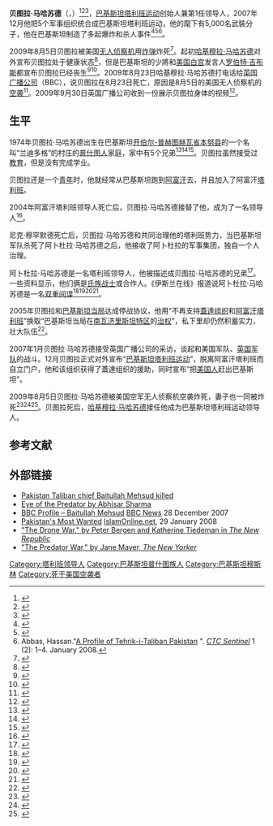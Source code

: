 {{Infobox officeholder
| name=贝图拉·马哈苏德
|native_name  = {{lang|ur|بیت اللہ محسود}}

| image=Baitullah Mehsud.jpg
| image_size = 200
| caption= 貝圖拉·馬哈蘇德

|order1        = 
|office1       = 第1任[[巴基斯坦塔利班运动|巴基斯坦塔利班运动]][[埃米尔|埃米尔]]
|term_start1   = 2007年12月
|term_end1     = 2009年8月5日
|predecessor1  = 
|successor1    = [[哈基穆拉·马哈苏德|哈基穆拉·马哈苏德]]
|order2        = 
|office2       = [[塔利班|阿富汗塔利班分支领导人]]
|term_start2   = 2004年
|term_end2     = 2007年12月
|predecessor2  = {{link-en|尼克·穆罕默德·瓦济尔|Nek Muhammad Wazir|尼克·穆罕默德}}
|successor2    = 

|birth_date= 1974年
|birth_place= 巴基斯坦[[开伯尔-普赫图赫瓦省|开伯尔-普赫图赫瓦省]][[本努县|本努县]]
|death_date= {{Death year and age|2009|1974}} 
|death_place= 巴基斯坦[[南瓦济里斯坦特区|南瓦济里斯坦特区]]
|parents    = 
|spouses    = <!--{{marriage|姓名|}} -->
|child    = 
|relative    = 5个兄弟
|nationality    = {{PAK}}
|religion = [[伊斯兰教|伊斯兰教]]
| allegiance= [[File:Flag_of_Tehrik-i-Taliban.svg|25px]] [[巴基斯坦塔利班运动|巴基斯坦塔利班运动]]
| branch=
| serviceyears= 2000年代–2009年
| rank= [[埃米爾|埃米爾]]
| battles= [[反恐戰爭|反恐戰爭]]：
*[[巴基斯坦西北部戰爭|巴基斯坦西北部戰爭]]
}}
'''贝图拉·马哈苏德'''（{{lang-ur|بیت اللہ محسود}}，{{bd|1974年||2009年|8月5日|catIdx=M}}）<ref name="death_1">{{cite news|url=http://news.bbc.co.uk/2/hi/south_asia/8220762.stm|title=Taliban admit commander's death|date=25 August 2009|work=BBC|accessdate=25 August 2009|archive-date=2019-08-27|archive-url=https://web.archive.org/web/20190827133409/http://news.bbc.co.uk/2/hi/south_asia/8220762.stm|dead-url=no}}</ref><ref>{{cite news|url=http://www.voanews.com/english/2009-08-06-voa54.cfm|title=Pakistan Foreign Minister: Taliban Chief Baitullah Mehsud is Dead|work=[[Voice_of_America|Voice of America]]|date=6 August 2009|author=Ayaz Gul|place=Islamabad|accessdate=7 August 2009|archiveurl=https://web.archive.org/web/20090807214628/http://www.voanews.com/english/2009-08-06-voa54.cfm|archivedate=2009-08-07|deadurl=no}}</ref><ref>{{cite news|url=http://www.reuters.com/article/latestCrisis/idUSISL485349|title=Afghan Taliban say unhurt by Mehsud death|author=Hamid Shalizi|author2=Peter Graff|author3=Jeremy Laurence|work=Reuters|place=Kabul|date=7 August 2009|accessdate=7 August 2009|archive-date=2009-08-10|archive-url=https://web.archive.org/web/20090810214833/http://www.reuters.com/article/latestCrisis/idUSISL485349|dead-url=no}}</ref>，[[巴基斯坦|巴基斯坦]][[巴基斯坦塔利班运动|塔利班运动]]创始人兼第1任领导人，2007年12月他把5个军事组织统合成巴基斯坦塔利班运动，他的麾下有5,000名武裝分子，他在巴基斯坦制造了多起爆炸和杀人事件<ref name=Tighe-Katz>{{cite news|author=Tighe, Paul and Katz, Ian|title=Pakistan Challenges Taliban to Show Leader Mehsud Still Alive |url=http://www.bloomberg.com/apps/news?pid=20601087&sid=akFq_Knl5Gd0|work=Bloomberg|date=10 August 2009|accessdate=9 August 2009}}</ref><ref name="NYT22608">{{cite news|url=http://www.nytimes.com/2008/02/26/world/asia/26pstan.html|title=Blast Kills Surgeon General of Pakistani Army|publisher=New York Times|author=Masood, Salman|date=26 February 2008|accessdate=26 August 2008|archiveurl=https://web.archive.org/web/20080227090258/http://www.nytimes.com/2008/02/26/world/asia/26pstan.html|archivedate=2008-02-27|deadurl=no}}</ref><ref name=abbash>Abbas, Hassan."[http://belfercenter.ksg.harvard.edu/publication/17868/profile_of_tehrikitaliban_pakistan.html A Profile of Tehrik-i-Taliban Pakistan] {{Wayback|url=http://belfercenter.ksg.harvard.edu/publication/17868/profile_of_tehrikitaliban_pakistan.html |date=20151001123326 }}". ''[[CTC_Sentinel|CTC Sentinel]]'' 1 (2): 1–4. January 2008.</ref>。

2009年8月5日贝图拉被美国[[无人侦察机|无人侦察机]]用[[炸弹|炸弹]]炸死<ref name=ap20090807>{{cite news|title=Aide says Pakistani Taliban leader Mehsud is dead|agency=Associated Press|date=7 August 2009|url=http://news.yahoo.com/s/ap/20090807/ap_on_re_as/as_pakistan|accessdate=7 August 2009|deadurl=yes|archiveurl=https://web.archive.org/web/20090810184923/http://news.yahoo.com/s/ap/20090807/ap_on_re_as/as_pakistan|archivedate=2009-08-10}}</ref>。起初[[哈基穆拉·马哈苏德|哈基穆拉·马哈苏德]]对外宣布贝图拉处于健康状态<ref name=AlJazeera-200908>{{cite news|title=Pakistan Taliban denies leader dead|url=http://english.aljazeera.net/news/asia/2009/08/2009887522640311.html|publisher=Aljazeera|date=8 August 2009|accessdate=7 August 2009|archiveurl=https://web.archive.org/web/20090808100657/http://english.aljazeera.net/news/asia/2009/08/2009887522640311.html|archivedate=2009-08-08|deadurl=no}}</ref>，但是巴基斯坦的{{link-en|阿塔尔·阿巴斯|Athar Abbas}}少將和[[美国白宫|美国白宫]]发言人[[罗伯特·吉布斯|罗伯特·吉布斯]]都宣布贝图拉已经丧生<ref>{{cite news|title=ISPR denies reports of Mehsud killing|url=http://story.malaysiasun.com/index.php/ct/9/cid/303b19022816233b/id/528137/cs/1/|publisher=Midwest Radio Network|work=Malayasia Sun|date=7 August 2009|accessdate=7 August 2009|deadurl=yes|archiveurl=https://web.archive.org/web/20090918163545/http://story.malaysiasun.com/index.php/ct/9/cid/303b19022816233b/id/528137/cs/1/|archivedate=2009-09-18}}</ref><ref>{{cite news|title=White House declines to confirm death of Taliban chief in Pakistan|url=http://news.xinhuanet.com/english/2009-08/08/content_11844782.htm|work=Xinhua|date=8 August 2009|accessdate=7 August 2009|archive-date=2012-11-02|archive-url=https://web.archive.org/web/20121102174302/http://news.xinhuanet.com/english/2009-08/08/content_11844782.htm|dead-url=no}}</ref>。2009年8月23日哈基穆拉·马哈苏德打电话给[[英国广播公司|英国广播公司]]（BBC），说贝图拉在8月23日死亡，原因是8月5日的美国无人侦察机的[[空袭|空袭]]<ref name=Subler>{{cite news|author=Subler, Jason, Graham, Patrick and Haider, Kamran|title=UPDATE 3-US says evidence Taliban chief dead "pretty conclusive"|url=http://in.reuters.com/article/domesticNews/idINISL18195020090809|publisher=Thompson Reuters|work=Reuters|date=9 August 2009|accessdate=9 August 2009|archive-date=2009-09-19|archive-url=https://web.archive.org/web/20090919084935/http://in.reuters.com/article/domesticNews/idINISL18195020090809|dead-url=no}}</ref>。2009年9月30日英国广播公司收到一份展示贝图拉身体的视频<ref>{{cite news|url=http://news.bbc.co.uk/2/hi/south_asia/8282174.stm|work=BBC|title=Taliban film shows leader is dead|date=30 September 2009|accessdate=26 April 2010|archive-date=2013-12-14|archive-url=https://web.archive.org/web/20131214111146/http://news.bbc.co.uk/2/hi/south_asia/8282174.stm|dead-url=no}}</ref>。

==生平==
1974年贝图拉·马哈苏德出生在巴基斯坦[[开伯尔-普赫图赫瓦省|开伯尔-普赫图赫瓦省]][[本努县|本努县]]的一个名叫“兰迪多格”的村庄的[[普什图人|普什图人]]家庭，家中有5个兄弟<ref>{{cite web |url=http://news.163.com/09/0811/14/5GEM7KL3000120GR.html |title=马哈苏德其人其事(图) |accessdate=2009 |publisher=网易 |work= |language=zh-hans |archive-url=https://web.archive.org/web/20170118190855/http://news.163.com/09/0811/14/5GEM7KL3000120GR.html |archive-date=2017-01-18 |dead-url=yes }}</ref><ref name=janes>{{cite web
  | title = Pakistan's most wanted: Baitullah Mehsud
  | publisher = Jane's Information Group
  | date = 12 February 2008
  | url = http://www.janes.com/news/security/terrorism/jtsm/jtsm080212_1_n.shtml
  | accessdate = 19 December  2008
  | archive-date = 2011-01-23
  | archive-url = https://web.archive.org/web/20110123064020/http://www.janes.com/news/security/terrorism/jtsm/jtsm080212_1_n.shtml
  | dead-url = no
  }}</ref><ref name=nasir>{{cite journal
 |last        = Nasir
 |first       = Sohail Abdul
 |title       = Baitullah Mehsud: South Waziristan's Unofficial Amir
 |journal     = Terrorism Focus
 |volume      = 3
 |issue       = 26
 |date        = 9 July 2006
 |url         = https://jamestown.org/program/baitullah-mehsud-south-waziristans-unofficial-amir/
 |accessdate  = 29 December 2008
 |deadurl     = yes
 |archiveurl  = https://web.archive.org/web/20140903120850/http://www.jamestown.org/programs/gta/single/?tx_ttnews%5Btt_news%5D=497&tx_ttnews%5BbackPid%5D=180&no_cache=1
 |archivedate = 2014-09-03
}}</ref>。贝图拉虽然接受过[[教育|教育]]，但是没有完成学业。

贝图拉还是一个[[青年|青年]]时，他就经常从巴基斯坦跑到[[阿富汗|阿富汗]]去，并且加入了阿富汗[[塔利班|塔利班]]。

2004年阿富汗塔利班领导人{{link-en|尼克·穆罕默德·瓦济尔|Nek Muhammad Wazir|尼克·穆罕默德}}死亡后，贝图拉·马哈苏德接替了他，成为了一名领导人<ref name=Rediff20060310>{{cite news
 |last        = Shehzad
 |first       = Mohammad
 |authorlink  = Mohammad Shehzad
 |url         = http://in.rediff.com/news/2006/mar/10pspec.htm
 |title       = Why is the Pakistan army scared of this man?
 |publisher   = [[rediff|rediff]]
 |date        = 10 March 2006
 |accessdate  = 29 December 2007
 |archiveurl  = https://web.archive.org/web/20071216105921/http://in.rediff.com/news/2006/mar/10pspec.htm
 |archivedate = 2007-12-16
 |deadurl     = yes
}}</ref>。

尼克·穆罕默德死亡后，贝图拉·马哈苏德和{{link-en|阿卜杜拉·马哈苏德|Abdullah Mehsud}}共同治理他的塔利班势力，当巴基斯坦军队杀死了阿卜杜拉·马哈苏德之后，他接收了阿卜杜拉的军事集团，独自一个人治理。

阿卜杜拉·马哈苏德是一名塔利班领导人，他被描述成贝图拉·马哈苏德的兄弟<ref name=Dawn20070724>{{cite news|url=http://www.dawn.com/2007/07/24/welcome.htm|title=Former Guantanamo inmate blows himself up in Pakistan|work=Dawn|date=24 July 2007|accessdate=3 March 2008|quote=During Mehsud's time on the run, his brother Baitullah had taken over from him as one of the top Taliban commanders in Pakistan's tribal regions.|deadurl=yes|archiveurl=https://web.archive.org/web/20081007032525/http://www.dawn.com/2007/07/24/welcome.htm|archivedate=2008-10-07}}</ref>。一些资料显示，他们俩是[[氏族战士|氏族战士]]或合作人。《伊斯兰在线》报道说阿卜杜拉·马哈苏德是一名[[双重间谍|双重间谍]]<ref name=TheNews20050729>{{cite news|url=http://nl.newsbank.com/nl-search/we/Archives?p_product=NewsLibrary&p_multi=BBAB&d_place=BBAB&p_theme=newslibrary2&p_action=search&p_maxdocs=200&p_topdoc=1&p_text_direct-0=10BA83FB28D8CD68&p_field_direct-0=document_id&p_perpage=10&p_sort=YMD_date:D&s_trackval=GooglePM|title=Pakistan tribal leaders threaten to resume attacks against government|work=The News|date=29 July 2005|accessdate=3 March 2008|quote=Baitullah Mehsud, who abandoned his more well-known colleague Abdullah Mehsud to cut a peace deal with the government some months ago in return for amnesty, has warned of "terrible attacks" against the government if he and his men...|archive-date=2013-05-20|archive-url=https://web.archive.org/web/20130520085226/http://nl.newsbank.com/nl-search/we/Archives?p_product=NewsLibrary&p_multi=BBAB&d_place=BBAB&p_theme=newslibrary2&p_action=search&p_maxdocs=200&p_topdoc=1&p_text_direct-0=10BA83FB28D8CD68&p_field_direct-0=document_id&p_perpage=10&p_sort=YMD_date:D&s_trackval=GooglePM|dead-url=no}}</ref><ref name=LongwarJournal>{{cite news
|url=http://www.longwarjournal.org/archives/2007/07/pakistani_taliban_co.php
|title=Pakistani Taliban commander Abdullah Mehsud killed during raid
|publisher=[[Longwar_Journal|Longwar Journal]]
|author=[[Bill_Roggio|Bill Roggio]]
|date=24 July 2007
|accessdate=3 March 2008
|quote=Abdullah Mehsud, born Noor Alam, was a member of the Mehsud clan in South Waziristan, and was a clansman of Baitullah Mehsud, the most powerful commander in the tribal agency.
|archive-date=2017-05-31
|archive-url=https://web.archive.org/web/20170531042811/http://www.longwarjournal.org/archives/2007/07/pakistani_taliban_co.php
|dead-url=no
}}</ref><ref name=Dawn20070725>{{cite news
 |url         = http://www.dawn.com/2007/07/25/top2.htm
 |title       = Cornered militant blows himself up
 |publisher   = Dawn (newspaper)
 |author      = [[Saleem_Shahid|Saleem Shahid]]
 |date        = 25 July 2007
 |accessdate  = 2008-03-03
 |quote       = Security was beefed up in Zhob and on Balochistan’s border with Waziristan after the killing of Abdullah Mehsud, the most important Taliban commander in the country after Baitullah Mehsud.
 |archiveurl  = https://web.archive.org/web/20080312174724/http://www.dawn.com/2007/07/25/top2.htm
 |archivedate = 2008-03-12
 |deadurl     = no
}}</ref><ref name=IslamOnline20080129>{{cite news
 |url         = http://www.islamonline.net/servlet/Satellite?c=Article_C&cid=1199280012324&pagename=Zone-English-News/NWELayout
 |title       = Pakistan's Most Wanted
 |publisher   = [[Islam_Online|Islam Online]]
 |author      = [[Aamir_Latif|Aamir Latif]]
 |date        = 29 January 2008
 |accessdate  = 2008-03-03
 |quote       = 
 |archiveurl  = https://web.archive.org/web/20080331142629/http://www.islamonline.net/servlet/Satellite?c=Article_C&cid=1199280012324&pagename=Zone-English-News%2FNWELayout
 |archivedate = 2008-03-31
 |deadurl     = no
}}</ref>。

2005年贝图拉和[[巴基斯坦政府|巴基斯坦当局]]达成停战协议，他用“不再支持[[蓋達组织|蓋達组织]]和[[阿富汗|阿富汗]][[塔利班|塔利班]]”换取“巴基斯坦当局在[[南瓦济里斯坦特区|南瓦济里斯坦特区]]的[[治权|治权]]”，私下里却仍然积蓄实力，壮大队伍<ref name=Tribune20050209>{{cite news
 |url          = http://www.tribuneindia.com/2005/20050210/world.htm#3
 |script-title = en:Pakistan paid militants to surrender: Money used to ‘‘repay’’ Al-Qaida debt
 |publisher    = [[The_Tribune|The Tribune]]
 |author       = [[Ismail_Khan|Ismail Khan]]
 |date         = 9 February 2005
 |accessdate   = 2007-12-29
 |archiveurl   = https://web.archive.org/web/20071231153540/http://www.tribuneindia.com/2005/20050210/world.htm#3
 |archivedate  = 2007-12-31
 |deadurl      = no
}}</ref>。

2007年1月贝图拉·马哈苏德接受英国广播公司的采访，谈起和美国军队、[[英国军队|英国军队]]的战斗。12月贝图拉正式对外宣布“[[巴基斯坦塔利班运动|巴基斯坦塔利班运动]]”，脱离阿富汗塔利班而自立门户，他和该组织获得了蓋達组织的援助，同时宣布“把[[美国人|美国人]]赶出巴基斯坦”。

2009年8月5日贝图拉·马哈苏德被美国空军无人侦察机空袭炸死，妻子也一同被炸死<ref>{{cite web |url=http://news.qq.com/a/20090805/001725.htm |title=巴塔利班头目贝图拉·马哈苏德妻子在空袭中身亡 |accessdate=2009 |publisher=腾讯网 |work= |language=zh-hans |archive-date=2017-01-16 |archive-url=https://web.archive.org/web/20170116191636/http://news.qq.com/a/20090805/001725.htm |dead-url=no }}</ref><ref>{{cite web |url=http://news.163.com/09/0825/23/5HJMUN08000120GU.html |title=巴境内塔利班指挥官证实贝图拉&#149;马哈苏德死亡 |accessdate=2009 |publisher=网易 |work= |language=zh-hans |archive-url=https://web.archive.org/web/20170118181404/http://news.163.com/09/0825/23/5HJMUN08000120GU.html |archive-date=2017-01-18 |dead-url=yes }}</ref><ref>{{cite web|url=http://news.xinhuanet.com/world/2009-08/26/content_11943562.htm|title=巴基斯坦塔利班组织证实其头目马哈苏德已死亡|accessdate=2009|publisher=新华网|work=|language=zh-hans|deadurl=yes|archiveurl=https://web.archive.org/web/20170116145934/http://news.xinhuanet.com/world/2009-08/26/content_11943562.htm|archivedate=2017-01-16}}</ref>。贝图拉死后，[[哈基穆拉·马哈苏德|哈基穆拉·马哈苏德]]接任他成为巴基斯坦塔利班运动领导人。

==参考文献==
{{Reflist|2}}

==外部链接==
*[https://web.archive.org/web/20121107103007/http://publication.samachar.com/pub_article.php?id=4977905 Pakistan Taliban chief Baitullah Mehsud killed]
*[http://www.rediff.com/news/report/special-hunt-for-baitullah-meshud/20110215.htm Eye of the Predator by Abhisar Sharma]{{Wayback|url=http://www.rediff.com/news/report/special-hunt-for-baitullah-meshud/20110215.htm |date=20130518141357 }}
*[http://news.bbc.co.uk/1/hi/world/south_asia/7163626.stm BBC Profile – Baitullah Mehsud]{{Wayback|url=http://news.bbc.co.uk/1/hi/world/south_asia/7163626.stm |date=20160902144800 }} [[BBC_News|BBC News]] 28 December 2007
*[http://www.islamonline.net/servlet/Satellite?c=Article_C&cid=1199280012324&pagename=Zone-English-News/NWELayout Pakistan's Most Wanted]{{Wayback|url=http://www.islamonline.net/servlet/Satellite?c=Article_C&cid=1199280012324&pagename=Zone-English-News%2FNWELayout |date=20080331142629 }} [[IslamOnline.net|IslamOnline.net]], 29 January 2008
* [https://web.archive.org/web/20111206172655/http://www.newamerica.net/publications/articles/2009/drone_war_13672 "The Drone War," by Peter Bergen and Katherine Tiedeman in ''The New Republic'']
* [http://www.newyorker.com/reporting/2009/10/26/091026fa_fact_mayer "The Predator War," by Jane Mayer, ''The New Yorker'']{{Wayback|url=http://www.newyorker.com/reporting/2009/10/26/091026fa_fact_mayer |date=20131029034804 }}

{{s-start}}
{{s-mil}}
{{s-bef|before={{link-en|尼克·穆罕默德·瓦济尔|Nek Muhammad Wazir}} }}
{{s-ttl|title=[[巴基斯坦塔利班运动|巴基斯坦塔利班运动]]领导人|years=2004年－2009年}}
{{s-aft|after=[[哈基穆拉·马哈苏德|哈基穆拉·马哈苏德]]}}
{{end}}

{{DEFAULTSORT: Mehsud}}
[[Category:塔利班领导人|Category:塔利班领导人]]
[[Category:巴基斯坦普什图族人|Category:巴基斯坦普什图族人]]
[[Category:巴基斯坦穆斯林|Category:巴基斯坦穆斯林]]
[[Category:死于美国空袭者|Category:死于美国空袭者]]